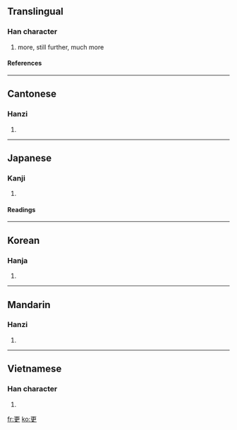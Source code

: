 {{see|更}}

==Translingual==
===Han character===
{{Han char|rn=73|rad=曰|as=03|sn=7|four=1050<sub>6</sub>|canj=一中田大 (MLWK)}}
# more, still further, much more
====References====
{{Han ref|kx=0502.060|dkj=14283|dj=0874.040|hdz=10020.020|uh=66F4|ud=26356|bh=A7F3|bd=42995}}
----
==Cantonese==
===Hanzi===
{{yue-hanzi|jyut=|y=ang1, gang1 gang3}}
# {{defn|Cantonese}}
----
== Japanese ==
===Kanji===
{{ja-kanji|grade=c|rs=一06}}
# {{defn|Japanese}} 
====Readings====
{{ja-readings|on=[[こう]] (kō)|kun=[[さら]] (sara), [[ふける]] (fukeru), [[あらためる]] (aratameru)}}
----
==Korean==
===Hanja===
{{ko-hanja|hangeul=[[경]], [[갱]]|eumhun=|rv=gyeong, gaeng|mr=kyŏng, kaeng|y=kyeng, kayng}}
# {{defn|Korean}}
----
==Mandarin==
===Hanzi===
{{cmn-hanzi|pin=[[gēng]] (geng1), [[gèng]] (geng4)|wg=keng<sup>1</sup>, keng<sup>4</sup>}}
# {{defn|Mandarin}}
----
==Vietnamese==
===Han character===
{{vi-hantu|canh, cánh}}
# {{defn|Vietnamese}}

[[fr:更]]
[[ko:更]]